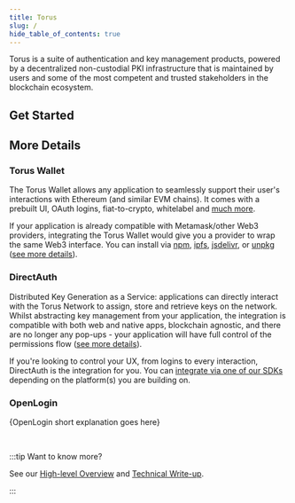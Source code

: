 ```yaml
---
title: Torus
slug: /
hide_table_of_contents: true
---
```



Torus is a suite of authentication and key management products, powered by a
decentralized non-custodial PKI infrastructure that is maintained by users and
some of the most competent and trusted stakeholders in the blockchain ecosystem.

<ProductSuiteStack />

## Get Started

<ProductSuiteGetStartedCards />

## More Details

### Torus Wallet

The Torus Wallet allows any application to seamlessly support their user's
interactions with Ethereum (and similar EVM chains). It comes with a prebuilt
UI, OAuth logins, fiat-to-crypto, whitelabel and
[much more](torus-wallet/features/list-of-features).

If your application is already compatible with Metamask/other Web3 providers,
integrating the Torus Wallet would give you a provider to wrap the same Web3
interface. You can install via
[npm](https://www.npmjs.com/package/@toruslabs/torus-embed),
[ipfs](torus-wallet/quick-start.mdx#ipfs),
[jsdelivr](https://cdn.jsdelivr.net/npm/@toruslabs/torus-embed), or
[unpkg](https://unpkg.com/@toruslabs/torus-embed)
([see more details](torus-wallet/quick-start)).

### DirectAuth

Distributed Key Generation as a Service: applications can directly interact with
the Torus Network to assign, store and retrieve keys on the network. Whilst
abstracting key management from your application, the integration is compatible
with both web and native apps, blockchain agnostic, and there are no longer any
pop-ups - your application will have full control of the permissions flow
([see more details](direct-auth/what-is-directauth)).

If you're looking to control your UX, from logins to every interaction,
DirectAuth is the integration for you. You can
[integrate via one of our SDKs](direct-auth/integrating-directauth/README)
depending on the platform(s) you are building on.

### OpenLogin

{OpenLogin short explanation goes here}

<br />

:::tip Want to know more?

See our
[High-level Overview](https://medium.com/toruslabs/what-distributed-key-generation-is-866adc79620)
and [Technical Write-up](how-torus-works/system-architecture).

:::
